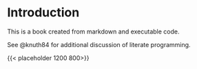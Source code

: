 # Introduction

This is a book created from markdown and executable code.

See @knuth84 for additional discussion of literate programming.

{{< placeholder 1200 800>}}
